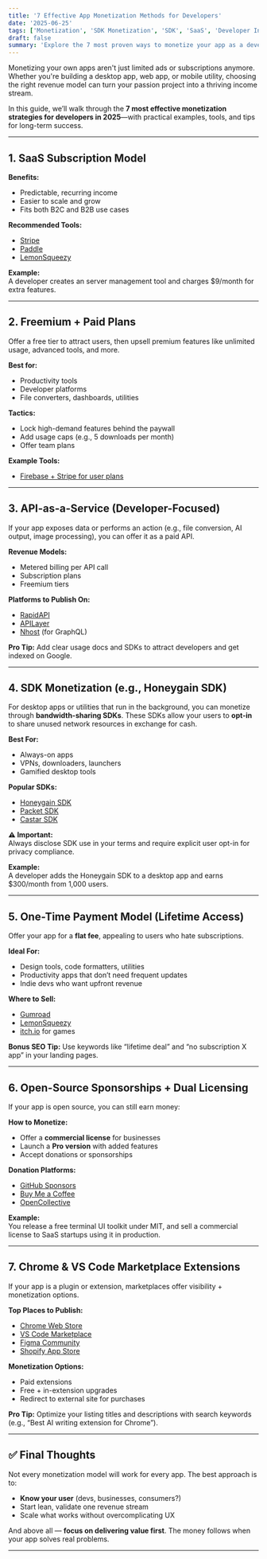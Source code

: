 ```yaml
---
title: '7 Effective App Monetization Methods for Developers'
date: '2025-06-25'
tags: ['Monetization', 'SDK Monetization', 'SDK', 'SaaS', 'Developer Income']
draft: false
summary: 'Explore the 7 most proven ways to monetize your app as a developer—from SaaS and freemium models to passive SDK income. Actionable tips and tools included.'
---
```


Monetizing your own apps aren't just limited ads or subscriptions anymore. Whether you're building a desktop app, web app, or mobile utility, choosing the right revenue model can turn your passion project into a thriving income stream.

In this guide, we’ll walk through the **7 most effective monetization strategies for developers in 2025**—with practical examples, tools, and tips for long-term success.

---

## 1. SaaS Subscription Model

**Benefits:**

- Predictable, recurring income
- Easier to scale and grow
- Fits both B2C and B2B use cases

**Recommended Tools:**

- [Stripe](https://stripe.com)
- [Paddle](https://paddle.com)
- [LemonSqueezy](https://lemonsqueezy.com)

**Example:**  
A developer creates an server management tool and charges $9/month for extra features.

---

## 2. Freemium + Paid Plans

Offer a free tier to attract users, then upsell premium features like unlimited usage, advanced tools, and more.

**Best for:**

- Productivity tools
- Developer platforms
- File converters, dashboards, utilities

**Tactics:**

- Lock high-demand features behind the paywall
- Add usage caps (e.g., 5 downloads per month)
- Offer team plans

**Example Tools:**

- [Firebase + Stripe for user plans](https://firebase.google.com/docs/auth)

---

## 3. API-as-a-Service (Developer-Focused)

If your app exposes data or performs an action (e.g., file conversion, AI output, image processing), you can offer it as a paid API.

**Revenue Models:**

- Metered billing per API call
- Subscription plans
- Freemium tiers

**Platforms to Publish On:**

- [RapidAPI](https://rapidapi.com)
- [APILayer](https://apilayer.com)
- [Nhost](https://nhost.io) (for GraphQL)

**Pro Tip:** Add clear usage docs and SDKs to attract developers and get indexed on Google.

---

## 4. SDK Monetization (e.g., Honeygain SDK)

For desktop apps or utilities that run in the background, you can monetize through **bandwidth-sharing SDKs**. These SDKs allow your users to **opt-in** to share unused network resources in exchange for cash.

**Best For:**

- Always-on apps
- VPNs, downloaders, launchers
- Gamified desktop tools

**Popular SDKs:**

- [Honeygain SDK](https://www.honeygain.com/sdk/)
- [Packet SDK](https://packetsdk.com/?r=INz90fyW)
- [Castar SDK](https://www.castarsdk.com/register?c=24441a1f)

**⚠️ Important:**  
Always disclose SDK use in your terms and require explicit user opt-in for privacy compliance.

**Example:**  
A developer adds the Honeygain SDK to a desktop app and earns $300/month from 1,000 users.

---

## 5. One-Time Payment Model (Lifetime Access)

Offer your app for a **flat fee**, appealing to users who hate subscriptions.

**Ideal For:**

- Design tools, code formatters, utilities
- Productivity apps that don’t need frequent updates
- Indie devs who want upfront revenue

**Where to Sell:**

- [Gumroad](https://gumroad.com)
- [LemonSqueezy](https://lemonsqueezy.com)
- [itch.io](https://itch.io) for games

**Bonus SEO Tip:** Use keywords like “lifetime deal” and “no subscription X app” in your landing pages.

---

## 6. Open-Source Sponsorships + Dual Licensing

If your app is open source, you can still earn money:

**How to Monetize:**

- Offer a **commercial license** for businesses
- Launch a **Pro version** with added features
- Accept donations or sponsorships

**Donation Platforms:**

- [GitHub Sponsors](https://github.com/sponsors)
- [Buy Me a Coffee](https://buymeacoffee.com)
- [OpenCollective](https://opencollective.com)

**Example:**  
You release a free terminal UI toolkit under MIT, and sell a commercial license to SaaS startups using it in production.

---

## 7. Chrome & VS Code Marketplace Extensions

If your app is a plugin or extension, marketplaces offer visibility + monetization options.

**Top Places to Publish:**

- [Chrome Web Store](https://chrome.google.com/webstore)
- [VS Code Marketplace](https://marketplace.visualstudio.com)
- [Figma Community](https://www.figma.com/community)
- [Shopify App Store](https://apps.shopify.com)

**Monetization Options:**

- Paid extensions
- Free + in-extension upgrades
- Redirect to external site for purchases

**Pro Tip:** Optimize your listing titles and descriptions with search keywords (e.g., “Best AI writing extension for Chrome”).

---

## ✅ Final Thoughts

Not every monetization model will work for every app. The best approach is to:

- **Know your user** (devs, businesses, consumers?)
- Start lean, validate one revenue stream
- Scale what works without overcomplicating UX

And above all — **focus on delivering value first**. The money follows when your app solves real problems.

---
